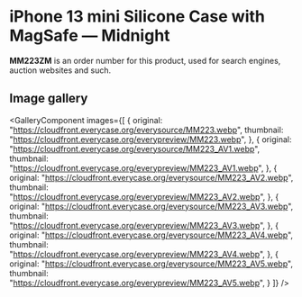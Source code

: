 
# iPhone 13 mini Silicone Case with MagSafe — Midnight

<Callout type='info' emoji='👉🏻'>**MM223ZM** is an order number for this product, used for search engines, auction websites and such.</Callout>

## Image gallery

<GalleryComponent
    images={[
      {
        original: "https://cloudfront.everycase.org/everysource/MM223.webp",
        thumbnail: "https://cloudfront.everycase.org/everypreview/MM223.webp",
      },
      {
        original: "https://cloudfront.everycase.org/everysource/MM223_AV1.webp",
        thumbnail: "https://cloudfront.everycase.org/everypreview/MM223_AV1.webp",
      },
      {
        original: "https://cloudfront.everycase.org/everysource/MM223_AV2.webp",
        thumbnail: "https://cloudfront.everycase.org/everypreview/MM223_AV2.webp",
      },
      {
        original: "https://cloudfront.everycase.org/everysource/MM223_AV3.webp",
        thumbnail: "https://cloudfront.everycase.org/everypreview/MM223_AV3.webp",
      },
      {
        original: "https://cloudfront.everycase.org/everysource/MM223_AV4.webp",
        thumbnail: "https://cloudfront.everycase.org/everypreview/MM223_AV4.webp",
      },
      {
        original: "https://cloudfront.everycase.org/everysource/MM223_AV5.webp",
        thumbnail: "https://cloudfront.everycase.org/everypreview/MM223_AV5.webp",
      }
    ]}
  />
